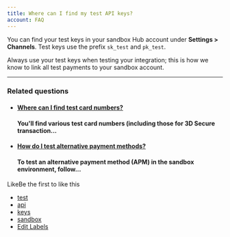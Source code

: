 ```yaml
---
title: Where can I find my test API keys?
account: FAQ 
---
```

You can find your test keys in your sandbox Hub account under **Settings > Channels**. Test keys use the prefix `sk_test` and `pk_test`.

Always use your test keys when testing your integration; this is how we know to link all test payments to your sandbox account.

* * *

### Related questions

*   #### [Where can I find test card numbers?](/pages/viewpage.action?pageId=721140)
    
    #### You'll find various test card numbers (including those for 3D Secure transaction...
    
*   #### [How do I test alternative payment methods?](/pages/viewpage.action?pageId=721138)
    
    #### To test an alternative payment method (APM) in the sandbox environment, follow...
    

LikeBe the first to like this

*   [test](/label/FAQ/test)
*   [api](/label/FAQ/api)
*   [keys](/label/FAQ/keys)
*   [sandbox](/label/FAQ/sandbox)
*   [Edit Labels](# "Edit Labels (Type 'l')")




